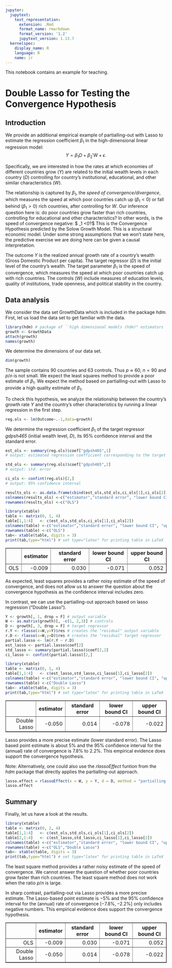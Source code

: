 ```yaml
---
jupyter:
  jupytext:
    text_representation:
      extension: .Rmd
      format_name: rmarkdown
      format_version: '1.2'
      jupytext_version: 1.13.7
  kernelspec:
    display_name: R
    language: R
    name: ir
---
```


This notebook contains an example for teaching.


# Double Lasso for Testing the Convergence Hypothesis


## Introduction


We provide an additional empirical example of partialling-out with Lasso to estimate the regression coefficient $\beta_1$ in the high-dimensional linear regression model:
  $$
  Y = \beta_1 D +  \beta_2'W + \epsilon.
  $$
  
Specifically, we are interested in how the rates  at which economies of different countries grow ($Y$) are related to the initial wealth levels in each country ($D$) controlling for country's institutional, educational, and other similar characteristics ($W$).
  
The relationship is captured by $\beta_1$, the *speed of convergence/divergence*, which measures the speed at which poor countries catch up $(\beta_1< 0)$ or fall behind $(\beta_1> 0)$ rich countries, after controlling for $W$. Our inference question here is: do poor countries grow faster than rich countries, controlling for educational and other characteristics? In other words, is the speed of convergence negative: $ \beta_1 <0?$ This is the Convergence Hypothesis predicted by the Solow Growth Model. This is a structural economic model. Under some strong assumptions that we won't state here, the predictive exercise we are doing here can be given a causal interpretation.



The outcome $Y$ is the realized annual growth rate of a country's wealth  (Gross Domestic Product per capita). The target regressor ($D$) is the initial level of the country's wealth. The target parameter $\beta_1$ is the speed of convergence, which measures the speed at which poor countries catch up with rich countries. The controls ($W$) include measures of education levels, quality of institutions, trade openness, and political stability in the country.


## Data analysis



We consider the data set GrowthData which is included in the package *hdm*. First, let us load the data set to get familiar with the data.

```r
library(hdm) # package of ``high dimensional models (hdm)" estimators 
growth <- GrowthData
attach(growth)
names(growth)
```

We determine the dimensions of our data set.

```r
dim(growth)
```

The sample contains $90$ countries and $63$ controls. Thus $p \approx 60$, $n=90$ and $p/n$ is not small. We expect the least squares method to provide a poor estimate of $\beta_1$.  We expect the method based on partialling-out with Lasso to provide a high quality estimate of $\beta_1$.


To check this hypothesis, we analyze the relationship between the country's growth rate $Y$ and the country's other characteristics by running a linear regression in the first step.

```r
reg.ols <- lm(Outcome~.-1,data=growth)
```

We determine the regression coefficient $\beta_1$ of the target regressor *gdpsh465* (initial wealth level, $D$), its 95% confidence interval and the standard error.

```r
est_ols <- summary(reg.ols)$coef["gdpsh465",1]
# output: estimated regression coefficient corresponding to the target regressor

std_ols <- summary(reg.ols)$coef["gdpsh465",2]
# output: std. error

ci_ols <- confint(reg.ols)[2,]
# output: 95% confidence interval

results_ols <- as.data.frame(cbind(est_ols,std_ols,ci_ols[1],ci_ols[2]))
colnames(results_ols) <-c("estimator","standard error", "lower bound CI", "upper bound CI")
rownames(results_ols) <-c("OLS")
```

```r
library(xtable)
table <- matrix(0, 1, 4)
table[1,1:4]   <- c(est_ols,std_ols,ci_ols[1],ci_ols[2])
colnames(table) <-c("estimator","standard error", "lower bound CI", "upper bound CI")
rownames(table) <-c("OLS")
tab<- xtable(table, digits = 3)
print(tab,type="html") # set type="latex" for printing table in LaTeX
```

<!-- html table generated in R 3.6.3 by xtable 1.8-4 package -->
<!-- Tue Jan 19 10:23:32 2021 -->
<table border=1>
<tr> <th>  </th> <th> estimator </th> <th> standard error </th> <th> lower bound CI </th> <th> upper bound CI </th>  </tr>
  <tr> <td align="right"> OLS </td> <td align="right"> -0.009 </td> <td align="right"> 0.030 </td> <td align="right"> -0.071 </td> <td align="right"> 0.052 </td> </tr>
   </table>


As expected, least squares provides a rather noisy estimate of the speed of convergence, and does not allow us to answer the question about the convergence hypothesis as the confidence interval includes zero.


In contrast, we can use the partialling-out approach based on lasso regression ("Double Lasso").

```r
Y <- growth[, 1, drop = F] # output variable
W <- as.matrix(growth)[, -c(1, 2,3)] # controls
D <- growth[, 3, drop = F] # target regressor
r.Y <- rlasso(x=W,y=Y)$res # creates the "residual" output variable
r.D <- rlasso(x=W,y=D)$res # creates the "residual" target regressor
partial.lasso <- lm(r.Y ~ r.D)
est_lasso <- partial.lasso$coef[2]
std_lasso <- summary(partial.lasso)$coef[2,2]
ci_lasso <- confint(partial.lasso)[2,]

library(xtable)
table <- matrix(0, 1, 4)
table[1,1:4]   <- c(est_lasso,std_lasso,ci_lasso[1],ci_lasso[2])
colnames(table) <-c("estimator","standard error", "lower bound CI", "upper bound CI")
rownames(table) <-c("Double Lasso")
tab<- xtable(table, digits = 3)
print(tab,type="html") # set type="latex" for printing table in LaTeX
```

<!-- html table generated in R 3.6.3 by xtable 1.8-4 package -->
<!-- Tue Jan 19 10:23:51 2021 -->
<table border=1>
<tr> <th>  </th> <th> estimator </th> <th> standard error </th> <th> lower bound CI </th> <th> upper bound CI </th>  </tr>
  <tr> <td align="right"> Double Lasso </td> <td align="right"> -0.050 </td> <td align="right"> 0.014 </td> <td align="right"> -0.078 </td> <td align="right"> -0.022 </td> </tr>
   </table>



Lasso provides a more precise estimate (lower standard error). The Lasso based
point estimate is  about $5\%$ and the $95\%$ confidence interval for the
(annual) rate of convergence is $7.8\%$ to $2.2\%$. This empirical
evidence does support the convergence hypothesis.


Note: Alternatively, one could also use the *rlassoEffect* funtion from the *hdm* package that directly applies the partialling-out approach.

```r
lasso.effect = rlassoEffect(x = W, y = Y, d = D, method = "partialling out")
lasso.effect
```

## Summary



Finally, let us have a look at the results.

```r
library(xtable)
table <- matrix(0, 2, 4)
table[1,1:4]   <- c(est_ols,std_ols,ci_ols[1],ci_ols[2])
table[2,1:4]   <- c(est_lasso,std_lasso,ci_lasso[1],ci_lasso[2])
colnames(table) <-c("estimator","standard error", "lower bound CI", "upper bound CI")
rownames(table) <-c("OLS","Double Lasso")
tab<- xtable(table, digits = 3)
print(tab,type="html") # set type="latex" for printing table in LaTeX
```

The least square method provides a rather noisy estimate of the speed of convergence. We cannot answer the question of whether poor countries grow faster than rich countries. The least square method does not work when the ratio $p/n$ is large.

In sharp contrast, partialling-out via Lasso provides a more precise estimate. The Lasso-based point estimate is $-5\%$ and the $95\%$ confidence interval for the (annual) rate of convergence $[-7.8\%,-2.2\%]$ only includes negative numbers. This empirical evidence does support the convergence hypothesis.



<!-- html table generated in R 3.6.3 by xtable 1.8-4 package -->
<!-- Tue Jan 19 10:28:15 2021 -->
<table border=1>
<tr> <th>  </th> <th> estimator </th> <th> standard error </th> <th> lower bound CI </th> <th> upper bound CI </th>  </tr>
  <tr> <td align="right"> OLS </td> <td align="right"> -0.009 </td> <td align="right"> 0.030 </td> <td align="right"> -0.071 </td> <td align="right"> 0.052 </td> </tr>
  <tr> <td align="right"> Double Lasso </td> <td align="right"> -0.050 </td> <td align="right"> 0.014 </td> <td align="right"> -0.078 </td> <td align="right"> -0.022 </td> </tr>
   </table>

